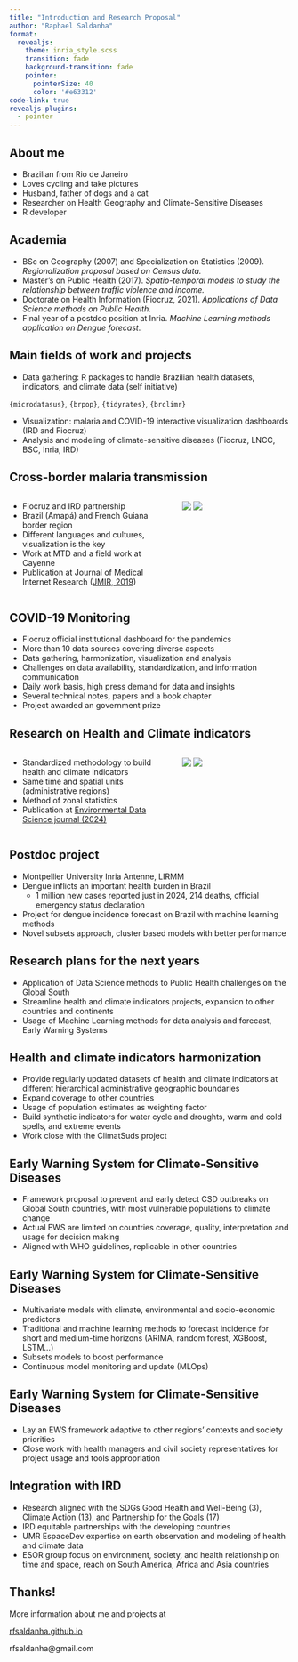 ```yaml
---
title: "Introduction and Research Proposal"
author: "Raphael Saldanha"
format:
  revealjs: 
    theme: inria_style.scss
    transition: fade
    background-transition: fade
    pointer:
      pointerSize: 40
      color: '#e63312'
code-link: true
revealjs-plugins:
  - pointer
---
```


## About me

-   Brazilian from Rio de Janeiro
-   Loves cycling and take pictures
-   Husband, father of dogs and a cat
-   Researcher on Health Geography and Climate-Sensitive Diseases
-   R developer

## Academia

-   BSc on [Geography]{.hl} (2007) and Specialization on Statistics (2009). *Regionalization proposal based on Census data.*
-   Master's on [Public Health]{.hl} (2017). *Spatio-temporal models to study the relationship between traffic violence and income.*
-   Doctorate on [Health Information]{.hl} (Fiocruz, 2021). *Applications of Data Science methods on Public Health.*
-   Final year of a postdoc position at Inria. [*Machine Learning*]{.hl} *methods application on Dengue forecast*.

## Main fields of work and projects

-   [Data gathering]{.hl}: R packages to handle Brazilian health datasets, indicators, and climate data (self initiative)

`{microdatasus}`, `{brpop}`, `{tidyrates}`, `{brclimr}`

-   [Visualization:]{.hl} malaria and COVID-19 interactive visualization dashboards (IRD and Fiocruz)
-   [Analysis and modeling]{.hl} of climate-sensitive diseases (Fiocruz, LNCC, BSC, Inria, IRD)

## Cross-border malaria transmission

::: columns
::: {.column width="60%"}
-   Fiocruz and IRD partnership
-   Brazil (Amapá) and French Guiana border region
-   Different languages and cultures, visualization is the key
-   Work at MTD and a field work at Cayenne
-   Publication at Journal of Medical Internet Research ([JMIR, 2019](https://doi.org/10.2196/15409))
:::

::: {.column width="40%"}
![](images/montpellier1-1400-01.webp) ![](images/cayenne2-1400-01.webp)
:::
:::

## COVID-19 Monitoring

-   Fiocruz official institutional dashboard for the pandemics
-   More than 10 data sources covering diverse aspects
-   Data gathering, harmonization, visualization and analysis
-   Challenges on data availability, standardization, and information communication
-   Daily work basis, high press demand for data and insights
-   Several technical notes, papers and a book chapter
-   Project awarded an government prize

## Research on Health and Climate indicators

::: columns
::: {.column width="60%"}
-   Standardized methodology to build health and climate indicators
-   Same time and spatial units (administrative regions)
-   Method of zonal statistics
-   Publication at [Environmental Data Science journal (2024)](https://doi.org/10.1017/eds.2024.3)
:::

::: {.column width="40%"}
![](images/zonal_statistics.png) ![](images/prec_map_1.png)
:::
:::

## Postdoc project

-   Montpellier University Inria Antenne, LIRMM
-   Dengue inflicts an important health burden in Brazil
    -   1 million new cases reported just in 2024, 214 deaths, official emergency status declaration
-   Project for [dengue incidence forecast]{.hl} on Brazil with machine learning methods
-   Novel subsets approach, cluster based models with better performance

## Research plans for the next years

-   Application of Data Science methods to Public Health challenges on the Global South
-   Streamline [health and climate indicators]{.hl} projects, expansion to other countries and continents
-   Usage of Machine Learning methods for data analysis and forecast, [Early Warning Systems]{.hl}

## Health and climate indicators harmonization

-   Provide [regularly updated datasets]{.hl} of health and climate indicators at different hierarchical administrative geographic boundaries
-   Expand coverage to other countries
-   Usage of population estimates as weighting factor
-   Build synthetic indicators for water cycle and droughts, warm and cold spells, and extreme events
-   Work close with the ClimatSuds project

## Early Warning System for Climate-Sensitive Diseases

-   Framework proposal to prevent and early detect CSD outbreaks on Global South countries, with most vulnerable populations to climate change
-   Actual EWS are limited on countries coverage, quality, interpretation and usage for decision making
-   Aligned with WHO guidelines, replicable in other countries

## Early Warning System for Climate-Sensitive Diseases

-   Multivariate models with climate, environmental and socio-economic predictors
-   Traditional and machine learning methods to forecast incidence for short and medium-time horizons (ARIMA, random forest, XGBoost, LSTM...)
-   Subsets models to boost performance
-   Continuous model monitoring and update (MLOps)

## Early Warning System for Climate-Sensitive Diseases

-   Lay an EWS framework adaptive to other regions' contexts and society priorities
-   Close work with health managers and civil society representatives for project usage and tools appropriation

## Integration with IRD

-   Research aligned with the SDGs Good Health and Well-Being (3), Climate Action (13), and Partnership for the Goals (17)
-   IRD equitable partnerships with the developing countries
-   UMR EspaceDev expertise on earth observation and modeling of health and climate data
-   ESOR group focus on environment, society, and health relationship on time and space, reach on South America, Africa and Asia countries

## Thanks!

More information about me and projects at

[rfsaldanha.github.io](https://rfsaldanha.github.io)

rfsaldanha\@gmail.com
